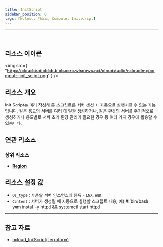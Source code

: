 ```yaml
---
title: InitScript
sidebar_position: 0
tags: [Ncloud, 리소스, Compute, Initscript]
---
```


<hr />
<br />

## 리소스 아이콘

<img
    src={
        "https://cloudstudioblob.blob.core.windows.net/cloudstudio/ncloudImg/compute-init_script.png"
    }
/>

## 리소스 개요

Init Script는 미리 작성해 둔 스크립트를 서버 생성 시 자동으로 실행시킬 수 있는 기능입니다. 같은 용도의 서버를 여러 대 일괄 생성하거나, 같은 환경의 서버를 주기적으로 생성하거나 용도별로 서버 초기 환경 관리가 필요한 경우 등 여러 가지 경우에 활용할 수 있습니다.

## 연관 리소스

### 상위 리소스

-   [**Region**](https://docs.cstudio.app/docs/resource/ncloud/Base/Region)


## 리소스 설정 값

-   `Os_type` : 사용할 서버 인스턴스의 종류 - `LNX`, `WND`
-   `Content` : 서버가 생성될 때 자동으로 실행할 스크립트 내용, 예) #!/bin/bash yum install -y httpd && systemctl start httpd

---

## 참고 자료

-   [ncloud_InitScript(Terraform)](https://registry.terraform.io/providers/NaverCloudPlatform/ncloud/latest/docs/resources/init_script)
